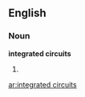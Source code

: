 ==English==

===Noun===
'''integrated circuits'''

# {{plural of|integrated circuit}}

[[ar:integrated circuits]]